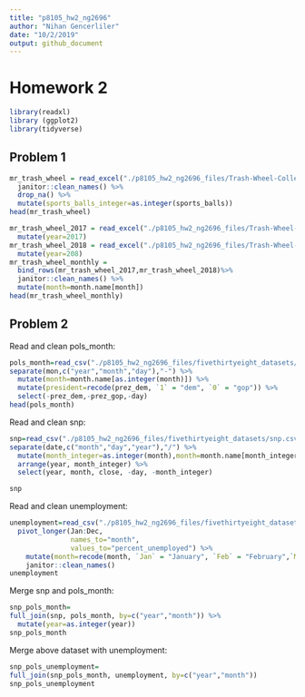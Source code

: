 ```yaml
---
title: "p8105_hw2_ng2696"
author: "Nihan Gencerliler"
date: "10/2/2019"
output: github_document
---
```


# Homework 2
```r
library(readxl)
library (ggplot2)
library(tidyverse)
```
## Problem 1

```r
mr_trash_wheel = read_excel("./p8105_hw2_ng2696_files/Trash-Wheel-Collection-Totals-8-6-19.xlsx",sheet="Mr. Trash Wheel", range="A2:N406") %>%
  janitor::clean_names() %>%
  drop_na() %>%
  mutate(sports_balls_integer=as.integer(sports_balls))
head(mr_trash_wheel)
```
```r
mr_trash_wheel_2017 = read_excel("./p8105_hw2_ng2696_files/Trash-Wheel-Collection-Totals-8-6-19.xlsx",sheet="2017 Precipitation",range="A2:B14") %>%
  mutate(year=2017)
mr_trash_wheel_2018 = read_excel("./p8105_hw2_ng2696_files/Trash-Wheel-Collection-Totals-8-6-19.xlsx",sheet="2018 Precipitation",range="A2:B14") %>%
  mutate(year=208)
mr_trash_wheel_monthly = 
  bind_rows(mr_trash_wheel_2017,mr_trash_wheel_2018)%>%
  janitor::clean_names() %>%
  mutate(month=month.name[month])
head(mr_trash_wheel_monthly)
```

## Problem 2

Read and clean pols_month:
```r
pols_month=read_csv("./p8105_hw2_ng2696_files/fivethirtyeight_datasets/pols-month.csv") %>%
separate(mon,c("year","month","day"),"-") %>%
  mutate(month=month.name[as.integer(month)]) %>%
  mutate(president=recode(prez_dem, `1` = "dem", `0` = "gop")) %>%
  select(-prez_dem,-prez_gop,-day)
head(pols_month)
```

Read and clean snp:
```r
snp=read_csv("./p8105_hw2_ng2696_files/fivethirtyeight_datasets/snp.csv") %>%
separate(date,c("month","day","year"),"/") %>%
  mutate(month_integer=as.integer(month),month=month.name[month_integer]) %>%
  arrange(year, month_integer) %>%
  select(year, month, close, -day, -month_integer) 

snp
```
Read and clean unemployment:
```r
unemployment=read_csv("./p8105_hw2_ng2696_files/fivethirtyeight_datasets/unemployment.csv") %>%
  pivot_longer(Jan:Dec,
               names_to="month",
               values_to="percent_unemployed") %>%
    mutate(month=recode(month, `Jan` = "January", `Feb` = "February",`Mar` = "March",`Apr` = "April",`May` = "May",`Jun` = "June",`Jul` = "July",`Aug` = "August",`Sep` = "September",`Oct` = "October",`Nov` = "November", `Dec`="December")) %>%
    janitor::clean_names() 
unemployment
```

Merge snp and pols_month:
```r
snp_pols_month=
full_join(snp, pols_month, by=c("year","month")) %>%
  mutate(year=as.integer(year))
snp_pols_month
```
Merge above dataset with unemployment:

```r
snp_pols_unemployment=
full_join(snp_pols_month, unemployment, by=c("year","month"))
snp_pols_unemployment
```